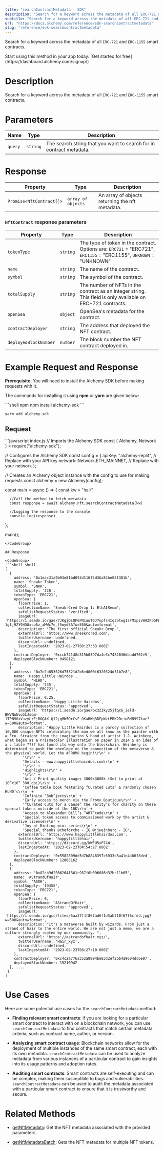```yaml
---
title: "searchContractMetadata - SDK"
description: "Search for a keyword across the metadata of all ERC-721 and ERC-1155 smart contracts."
subtitle: "Search for a keyword across the metadata of all ERC-721 and ERC-1155 smart contracts."
url: "https://docs.alchemy.com/reference/sdk-searchcontractmetadata"
slug: "reference/sdk-searchcontractmetadata"
---
```


Search for a keyword across the metadata of all `ERC-721` and `ERC-1155` smart contracts.

<Tip title="Don’t have an API key?" icon="star">
  Start using this method in your app today. [Get started for free](https://dashboard.alchemy.com/signup/)
</Tip>

# Description

Search for a keyword across the metadata of all `ERC-721` and `ERC-1155` smart contracts.

# Parameters

| Name    | Type     | Description                                                         |
| ------- | -------- | ------------------------------------------------------------------- |
| `query` | `string` | The search string that you want to search for in contract metadata. |

# Response

| Property                 | Type               | Description                                     |
| ------------------------ | ------------------ | ----------------------------------------------- |
| `Promise<NftContract[]>` | `array of objects` | An array of objects returning the nft metadata. |

### `NftContract` response parameters

| Property              | Type     | Description                                                                                                       |
| --------------------- | -------- | ----------------------------------------------------------------------------------------------------------------- |
| `tokenType`           | `string` | The type of token in the contract. Options are: `ERC721` = "ERC721", `ERC1155` = "ERC1155", `UNKNOWN` = "UNKNOWN" |
| `name`                | `string` | The name of the contract.                                                                                         |
| `symbol`              | `string` | The symbol of the contract.                                                                                       |
| `totalSupply`         | `string` | The number of NFTs in the contract as an integer string. This field is only available on ERC-721 contracts.       |
| `openSea`             | `object` | OpenSea's metadata for the contract.                                                                              |
| `contractDeployer`    | `string` | The address that deployed the NFT contract.                                                                       |
| `deployedBlockNumber` | `number` | The block number the NFT contract deployed in.                                                                    |

# Example Request and Response

**Prerequisite**: You will need to install the Alchemy SDK before making requests with it.

The commands for installing it using **npm** or **yarn** are given below:

<CodeGroup>
  ```shell npm
  npm install alchemy-sdk
  ```

  ```shell yarn
  yarn add alchemy-sdk
  ```
</CodeGroup>

## Request

<CodeGroup>
  ```javascript index.js
  // Imports the Alchemy SDK
  const { Alchemy, Network } = require("alchemy-sdk");

  // Configures the Alchemy SDK
  const config = {
      apiKey: "alchemy-replit", // Replace with your API key
      network: Network.ETH_MAINNET, // Replace with your network
  };

  // Creates an Alchemy object instance with the config to use for making requests
  const alchemy = new Alchemy(config);

  const main = async () => {
      const kw = "hair"

      //Call the method to fetch metadata
      const response = await alchemy.nft.searchContractMetadata(kw)

      //Logging the response to the console
      console.log(response)
  };

  main();
  ```
</CodeGroup>

## Response

<CodeGroup>
  ```shell shell
  [
    {
      address: '0x1eac31a0b93e81bd093d116f5d36a83be08f381b',
      name: 'Sneakr Token',
      symbol: 'SNKR',
      totalSupply: '326',
      tokenType: 'ERC721',
      openSea: {
        floorPrice: 1,
        collectionName: 'SneakrCred Drop 1: EthAIReum',
        safelistRequestStatus: 'verified',
        imageUrl: 'https://i.seadn.io/gae/7JKgjQsQP6PNiuuT6J7upfs4Iq3btwg1zFMxpzvW9ZFpGFWrf0i2H08vbG-1glj9ZY9HDUxco5z_xMWc7e_f5myd5A?w=500&auto=format',
        description: 'The first official Sneakr Drop.',
        externalUrl: 'https://www.sneakrcred.com',
        twitterUsername: undefined,
        discordUrl: undefined,
        lastIngestedAt: '2023-02-27T00:27:33.000Z'
      },
      contractDeployer: '0xccb74148d315b0397da4e3c7482036dbadd762e5',
      deployedBlockNumber: 9458121
    },
    {
      address: '0x7e2a853626d75321d2b6ed060f6320324d31b7e8',
      name: 'Happy Little Hairdos',
      symbol: 'HLHD',
      totalSupply: '235',
      tokenType: 'ERC721',
      openSea: {
        floorPrice: 0.25,
        collectionName: 'Happy Little Hairdos',
        safelistRequestStatus: 'approved',
        imageUrl: 'https://i.seadn.io/gae/bx3ZIky25jfqxG_ield-BWVNuWvoOLJsqm-1TPN90xVuzyLrEjROQAX_Qf2jgMb5OrCsF_OKaRWq3DEpWztPRK2DriuRMN997kar?w=500&auto=format',
        description: 'Happy Little Hairdos is a parody collection of 10,000 unique NFTs celebrating the man we all know as the painter with a Fro. Straight from the imagination & hand of artist J.J. Weinberg, what began as a Prismacolor illustration on paper in 2014 & an idea of a ☕ table ???? has found its way onto the blockchain. Weinberg is determined to push the envelope on the connection of the metaverse & the physical world. Let the #FROMO begin!\r\n' +
          '\r\n' +
          'Details - www.happylittlehairdos.com\r\n' +
          '\r\n' +
          'Highlights\r\n' +
          '\r\n' +
          'Art / Print quality images 3000x3000k (Set to print at 10”x10” 300 dpi)\r\n' +
          'Coffee table book featuring “Curated Cuts” & randomly chosen HLHD’s\r\n' +
          'Infinite “Bob”jects\r\n' +
          'Early access to merch via the Fromo Boutique\r\n' +
          '“Curated Cuts for a Cause” the rarity’s for charity on these special tokens outside of the 10K\r\n' +
          'Access to Alexander Bill’s “ART”cade\r\n' +
          'Special token access to commissioned work by the artist & derivative license\r\n' +
          'Joy of Minting mini-series\r\n' +
          'Special thanks @cheforche - IG @jjweinberg - IG',
        externalUrl: 'https://www.happylittlehairdos.com',
        twitterUsername: 'happylittlehair',
        discordUrl: 'https://discord.gg/kWFU5xP74W',
        lastIngestedAt: '2023-02-23T04:54:27.000Z'
      },
      contractDeployer: '0x5582809dd5d7b8848397c6033d8a41e4b06f8ded',
      deployedBlockNumber: 12885162
    },
    {
      address: '0x82cb9d20862641301c987f0b096086d32bc11b65',
      name: 'AStrandOfHair',
      symbol: 'ASOH',
      totalSupply: '10358',
      tokenType: 'ERC721',
      openSea: {
        floorPrice: 0,
        collectionName: 'AStrandOfHair',
        safelistRequestStatus: 'approved',
        imageUrl: 'https://i.seadn.io/gcs/files/5aa37f4f867ad6f1d5ab710f67f6cfdd.jpg?w=500&auto=format',
        description: "It's a metaverse built by wizards. From just a strand of hair to the entire world. We are not just a meme, we are a culture strongly rooted by our community. ",
        externalUrl: 'https://astrandofhair.xyz/',
        twitterUsername: 'Hair_xyz',
        discordUrl: undefined,
        lastIngestedAt: '2023-02-23T08:27:10.000Z'
      },
      contractDeployer: '0xc4c2a776a352a8994be83d2ef2bb4a9604dc6e97',
      deployedBlockNumber: 15210942
    }, ....
   }
  ]
  ```
</CodeGroup>

# Use Cases

Here are some potential use cases for the `searchContractMetadata` method:

* **Finding relevant smart contracts**: If you are looking for a particular smart contract to interact with on a blockchain network, you can use `searchContractMetadata` to find contracts that match certain metadata criteria, such as contract name, author, or version.

* **Analyzing smart contract usage**: Blockchain networks allow for the deployment of multiple instances of the same smart contract, each with its own metadata. `searchContractMetadata` can be used to analyze metadata from various instances of a particular contract to gain insights into its usage patterns and adoption rates.

* **Auditing smart contracts**: Smart contracts are self-executing and can be complex, making them susceptible to bugs and vulnerabilities. `searchContractMetadata` can be used to audit the metadata associated with a particular smart contract to ensure that it is trustworthy and secure.

# Related Methods

* [getNftMetadata](/reference/getnftmetadata-sdk): Get the NFT metadata associated with the provided parameters.

* [getNftMetadataBatch](/reference/getnftmetadatabatch-sdk): Gets the NFT metadata for multiple NFT tokens.
